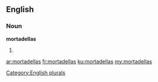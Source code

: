 ==English==

===Noun===
'''mortadellas'''

# {{plural of|mortadella}}

[[Category:English plurals]]

[[ar:mortadellas]]
[[fr:mortadellas]]
[[ku:mortadellas]]
[[my:mortadellas]]